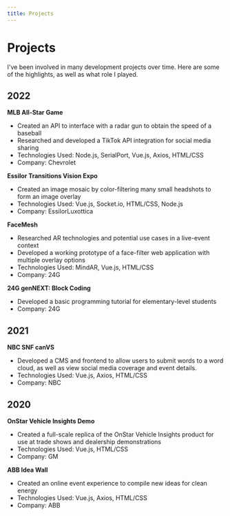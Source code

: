 ```yaml
---
title: Projects
---
```


# Projects

I've been involved in many development projects over time. Here are some of the highlights, as well as what role I played.

## 2022

**MLB All-Star Game**
- Created an API to interface with a radar gun to obtain the speed of a baseball
- Researched and developed a TikTok API integration for social media sharing
- Technologies Used: Node.js, SerialPort, Vue.js, Axios, HTML/CSS
- Company: Chevrolet

**Essilor Transitions Vision Expo**
- Created an image mosaic by color-filtering many small headshots to form an image overlay
- Technologies Used: Vue.js, Socket.io, HTML/CSS, Node.js
- Company: EssilorLuxottica

**FaceMesh**
- Researched AR technologies and potential use cases in a live-event context
- Developed a working prototype of a face-filter web application with multiple overlay options
- Technologies Used: MindAR, Vue.js, HTML/CSS
- Company: 24G

**24G genNEXT: Block Coding**
- Developed a basic programming tutorial for elementary-level students
- Company: 24G

## 2021

**NBC SNF canVS**

- Developed a CMS and frontend to allow users to submit words to a word cloud, as well as view social media coverage and event details.
- Technologies Used: Vue.js, Axios, HTML/CSS
- Company: NBC

## 2020

**OnStar Vehicle Insights Demo**
- Created a full-scale replica of the OnStar Vehicle Insights product for use at trade shows and dealership demonstrations
- Technologies Used: Vue.js, HTML/CSS
- Company: GM

**ABB Idea Wall**
- Created an online event experience to compile new ideas for clean energy
- Technologies Used: Vue.js, Axios, HTML/CSS
- Company: ABB


